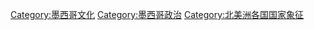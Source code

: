[[Category:墨西哥文化|Category:墨西哥文化]]
[[Category:墨西哥政治|Category:墨西哥政治]]
[[Category:北美洲各国国家象征|Category:北美洲各国国家象征]]